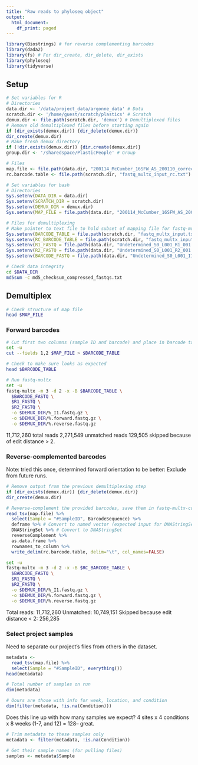 ```yaml
---
title: "Raw reads to phyloseq object"
output:
  html_document:
    df_print: paged
---
```


```r
library(Biostrings) # for reverse complementing barcodes
library(dada2)
library(fs) # For dir_create, dir_delete, dir_exists
library(phyloseq)
library(tidyverse)
```

## Setup

```r
# Set variables for R
# Directories
data.dir <- '/data/project_data/argonne_data' # Data
scratch.dir <- '/home/guest/scratch/plastics' # Scratch
demux.dir <- file.path(scratch.dir, 'demux') # Demultiplexed files
# Remove old demultiplexed files before starting again
if (dir_exists(demux.dir)) {dir_delete(demux.dir)}
dir_create(demux.dir)
# Make fresh demux directory
if (!dir.exists(demux.dir)) {dir.create(demux.dir)} 
group.dir <- '/sharedspace/PlasticPeople' # Group

# Files
map.file <- file.path(data.dir, "200114_McCumber_16SFW_AS_200110_corrected_final.txt")
rc.barcode.table <- file.path(scratch.dir, "fastq_multx_input_rc.txt")
```

```r
# Set variables for bash
# Directories
Sys.setenv(DATA_DIR = data.dir)
Sys.setenv(SCRATCH_DIR = scratch.dir)
Sys.setenv(DEMUX_DIR = demux.dir)
Sys.setenv(MAP_FILE = file.path(data.dir, "200114_McCumber_16SFW_AS_200110_corrected_final.txt"))

# Files for demultiplexing
# Make pointer to text file to hold subset of mapping file for fastq-multx
Sys.setenv(BARCODE_TABLE = file.path(scratch.dir, "fastq_multx_input.txt"))
Sys.setenv(RC_BARCODE_TABLE = file.path(scratch.dir, "fastq_multx_input_rc.txt"))
Sys.setenv(R1_FASTQ = file.path(data.dir, "Undetermined_S0_L001_R1_001.fastq.gz"))
Sys.setenv(R2_FASTQ = file.path(data.dir, "Undetermined_S0_L001_R2_001.fastq.gz"))
Sys.setenv(BARCODE_FASTQ = file.path(data.dir, "Undetermined_S0_L001_I1_001.fastq.gz"))
```

```bash
# Check data integrity
cd $DATA_DIR
md5sum -c md5_checksum_compressed_fastqs.txt
```
## Demultiplex

```bash
# Check structure of map file
head $MAP_FILE
```
### Forward barcodes
```bash
# Cut first two columns (sample ID and barcode) and place in barcode table to past to fastq-multx
set -u
cut --fields 1,2 $MAP_FILE > $BARCODE_TABLE

# Check to make sure looks as expected
head $BARCODE_TABLE
```

```bash
# Run fastq-multx
set -u
fastq-multx -m 3 -d 2 -x -B $BARCODE_TABLE \
  $BARCODE_FASTQ \
  $R1_FASTQ \
  $R2_FASTQ \
  -o $DEMUX_DIR/%_I1.fastq.gz \
  -o $DEMUX_DIR/%.forward.fastq.gz \
  -o $DEMUX_DIR/%.reverse.fastq.gz
```
11,712,260 total reads
2,271,549 unmatched reads
129,505 skipped because of edit distance > 2. 

### Reverse-complemented barcodes

Note: tried this once, determined forward orientation to be better:  Exclude from future runs.

```r
# Remove output from the previous demultiplexing step
if (dir_exists(demux.dir)) {dir_delete(demux.dir)}
dir_create(demux.dir)
```

```r
# Reverse-complement the provided barcodes, save them in fastq-multx-compatible format
read_tsv(map.file) %>% 
  select(Sample = "#SampleID", BarcodeSequence) %>%          
  deframe %>% # Convert to named vector (expected input for DNAStringSet constructor)
  DNAStringSet %>% # Convert to DNAStringSet
  reverseComplement %>%   
  as.data.frame %>% 
  rownames_to_column %>% 
  write_delim(rc.barcode.table, delim="\t", col_names=FALSE)
```

```bash
set -u
fastq-multx -m 3 -d 2 -x -B $RC_BARCODE_TABLE \
  $BARCODE_FASTQ \
  $R1_FASTQ \
  $R2_FASTQ \
  -o $DEMUX_DIR/%_I1.fastq.gz \
  -o $DEMUX_DIR/%.forward.fastq.gz \
  -o $DEMUX_DIR/%.reverse.fastq.gz
```

Total reads: 11,712,260
Unmatched: 10,749,151
Skipped because edit distance < 2: 256,285

### Select project samples

Need to separate our project's files from others in the dataset.

```r
metadata <- 
  read_tsv(map.file) %>% 
  select(Sample = "#SampleID", everything())
head(metadata)
```
```r
# Total number of samples on run
dim(metadata)

# Oours are those with info for week, location, and condition
dim(filter(metadata, !is.na(Condition)))
```

Does this line up with how many samples we expect?
4 sites x 4 conditions x 8 weeks (1-7, and 12) = 128-- great.

```r
# Trim metadata to these samples only
metadata <- filter(metadata, !is.na(Condition))

# Get their sample names (for pulling files)
samples <- metadata$Sample
```